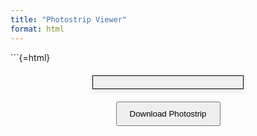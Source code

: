 ```yaml
---
title: "Photostrip Viewer"
format: html
---
```


```{=html}
<!-- Photostrip container styled to look like a classic photobooth strip -->
<div id="photostrip" style="width: 220px; margin: 20px auto; border: 1px solid black; background-color: #f0f0f0; padding: 10px; box-shadow: 0 4px 8px rgba(0,0,0,0.1);">
</div>

<!-- Button to trigger the download -->
<button id="download-button" style="display: block; margin: 20px auto; padding: 10px 20px;">Download Photostrip</button>

<!-- Invisible canvas for compiling images -->
<canvas id="canvas" style="display:none;"></canvas>

<script>
document.addEventListener('DOMContentLoaded', function() {
    const images = JSON.parse(localStorage.getItem('photostripImages'));
    if (images && images.length) {
        const strip = document.getElementById('photostrip');
        images.forEach(src => {
            const img = document.createElement('img');
            img.src = src;
            img.style.width = '200px'; // Set width to fit the photostrip
            img.style.display = 'block'; // Stack images vertically
            img.style.marginBottom = '10px'; // Space between photos
            strip.appendChild(img);
        });

        createDownloadableImage(images);
    }
});

function createDownloadableImage(images) {
    const canvas = document.getElementById('canvas');
    const ctx = canvas.getContext('2d');
    canvas.width = 220; // Width of the photostrip
    let yOffset = 0;

    images.forEach((src, index) => {
        const img = new Image();
        img.onload = function() {
            if (index === 0) {
                canvas.height = (img.height + 10) * images.length - 10; // Calculate total height with spacing
            }
            ctx.drawImage(img, 10, yOffset); // Center the image with some padding
            yOffset += img.height + 10; // Move to the next position with spacing
            if (index === images.length - 1) {
                document.getElementById('download-button').onclick = function() {
                    const dataURL = canvas.toDataURL('image/png');
                    const link = document.createElement('a');
                    link.download = 'photostrip.png';
                    link.href = dataURL;
                    link.click();
                };
            }
        };
        img.src = src;
    });
}
</script>
